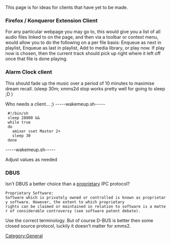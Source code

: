 This page is for ideas for clients that have yet to be made. 

=== Firefox / Konqueror Extension Client ===

For any particular webpage you may go to, this would give you a list of all audio files linked to on the page, and then via a toolbar or context menu, would allow you to do the following on a per file basis: Enqueue as next in playlist, Enqueue as last in playlist, Add to media library, or play now. If play now is chosen, then the current track should pick up right where it left off once that file is done playing.

=== Alarm Clock client === 

This should fade up the music over a period of 10 minutes to maximise dream recall. (sleep 30m; xmms2d stop works pretty well for going to sleep ;D )

Who needs a client... ;)
-----wakemeup.sh-----
  #!/bin/sh
  sleep 28800 &&
  while true
  do
    amixer sset Master 2+
    sleep 30
  done
-----wakemeup.sh-----

Adjust values as needed

=== DBUS ===

Isn't DBUS a better choice than a [http://git.xmms.se/?p=xmms2-devel.git;a=tree;h=82edc1f7fb700ae505455672fc6c1293bfd9dc2c;hb=708a7db5cedbd6f7d1559835079368d7e4134cf8;f=src/lib/xmmsipc proprietary] IPC protocol?
 
 Proprietary Software:
 Software which is privately owned or controlled is known as proprietary software. However, the extent to which proprietary 
 rights can be claimed or maintained in relation to software is a matter of considerable controversy (see software patent debate).

Use the correct terminology. But of course D-BUS is better then some closed source protocol, luckily it doesn't matter for xmms2.

[[Category:General]]